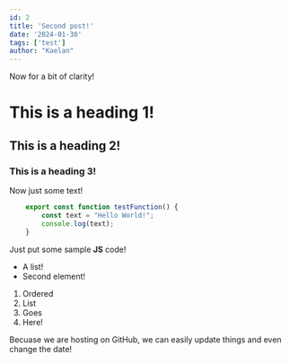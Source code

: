 ```yaml
---
id: 2
title: 'Second post!'
date: '2024-01-30'
tags: ['test']
author: "Kaelan"
---
```

Now for a bit of clarity!
# This is a heading 1!
## This is a heading 2!
### This is a heading 3!

Now just some text!

```js
    export const function testFunction() {
        const text = "Hello World!";
        console.log(text);
    }
```

Just put some sample **JS** code!

- A list!
- Second element!

1. Ordered
2. List
3. Goes
4. Here!

Becuase we are hosting on GitHub, we can easily update things and even change the date!